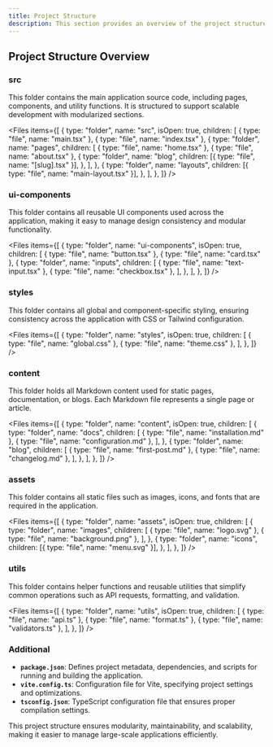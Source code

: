 ```yaml
---
title: Project Structure
description: This section provides an overview of the project structure.
---
```


## Project Structure Overview

### src

This folder contains the main application source code, including pages, components, and utility functions. It is structured to support scalable development with modularized sections.

<Files
  items={[
    {
      type: "folder",
      name: "src",
      isOpen: true,
      children: [
        { type: "file", name: "main.tsx" },
        { type: "file", name: "index.tsx" },
        {
          type: "folder",
          name: "pages",
          children: [
            { type: "file", name: "home.tsx" },
            { type: "file", name: "about.tsx" },
            {
              type: "folder",
              name: "blog",
              children: [{ type: "file", name: "[slug].tsx" }],
            },
          ],
        },
        {
          type: "folder",
          name: "layouts",
          children: [{ type: "file", name: "main-layout.tsx" }],
        },
      ],
    },
  ]}
/>

### ui-components

This folder contains all reusable UI components used across the application, making it easy to manage design consistency and modular functionality.

<Files
  items={[
    {
      type: "folder",
      name: "ui-components",
      isOpen: true,
      children: [
        { type: "file", name: "button.tsx" },
        { type: "file", name: "card.tsx" },
        {
          type: "folder",
          name: "inputs",
          children: [
            { type: "file", name: "text-input.tsx" },
            { type: "file", name: "checkbox.tsx" },
          ],
        },
      ],
    },
  ]}
/>

### styles

This folder contains all global and component-specific styling, ensuring consistency across the application with CSS or Tailwind configuration.

<Files
  items={[
    {
      type: "folder",
      name: "styles",
      isOpen: true,
      children: [
        { type: "file", name: "global.css" },
        { type: "file", name: "theme.css" },
      ],
    },
  ]}
/>

### content

This folder holds all Markdown content used for static pages, documentation, or blogs. Each Markdown file represents a single page or article.

<Files
  items={[
    {
      type: "folder",
      name: "content",
      isOpen: true,
      children: [
        {
          type: "folder",
          name: "docs",
          children: [
            { type: "file", name: "installation.md" },
            { type: "file", name: "configuration.md" },
          ],
        },
        {
          type: "folder",
          name: "blog",
          children: [
            { type: "file", name: "first-post.md" },
            { type: "file", name: "changelog.md" },
          ],
        },
      ],
    },
  ]}
/>

### assets

This folder contains all static files such as images, icons, and fonts that are required in the application.

<Files
  items={[
    {
      type: "folder",
      name: "assets",
      isOpen: true,
      children: [
        {
          type: "folder",
          name: "images",
          children: [
            { type: "file", name: "logo.svg" },
            { type: "file", name: "background.png" },
          ],
        },
        {
          type: "folder",
          name: "icons",
          children: [{ type: "file", name: "menu.svg" }],
        },
      ],
    },
  ]}
/>

### utils

This folder contains helper functions and reusable utilities that simplify common operations such as API requests, formatting, and validation.

<Files
  items={[
    {
      type: "folder",
      name: "utils",
      isOpen: true,
      children: [
        { type: "file", name: "api.ts" },
        { type: "file", name: "format.ts" },
        { type: "file", name: "validators.ts" },
      ],
    },
  ]}
/>

### Additional

- **`package.json`**: Defines project metadata, dependencies, and scripts for running and building the application.
- **`vite.config.ts`**: Configuration file for Vite, specifying project settings and optimizations.
- **`tsconfig.json`**: TypeScript configuration file that ensures proper compilation settings.

This project structure ensures modularity, maintainability, and scalability, making it easier to manage large-scale applications efficiently.
